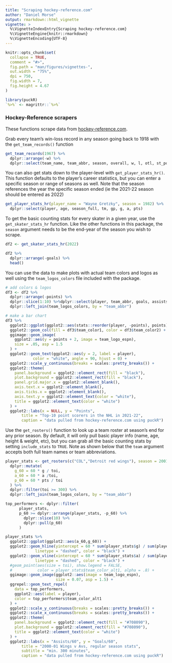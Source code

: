 ```yaml
---
title: "Scraping hockey-reference.com"
author: "Daniel Morse"
output: rmarkdown::html_vignette
vignette: >
  %\VignetteIndexEntry{Scraping hockey-reference.com}
  %\VignetteEngine{knitr::rmarkdown}
  %\VignetteEncoding{UTF-8}
---
```


```r
knitr::opts_chunk$set(
  collapse = TRUE,
  comment = "#>",
  fig.path = "man/figures/vignettes-",
  out.width = "75%",
  dpi = 750,
  fig.width = 7,
  fig.height = 4.67
)
```

```r
library(puckR)
`%>%` <- magrittr::`%>%`
```

###   Hockey-Reference scrapers

These functions scrape data from [hockey-reference.com](https://www.hockey-reference.com).

Grab every team's win-loss record in any season going back to 1918 with the `get_team_records()` function

```r
get_team_records(1967) %>%
  dplyr::arrange(-w) %>%
  dplyr::select(team_name, team_abbr, season, overall, w, l, otl, st_points)
```

You can also get stats down to the player-level with `get_player_stats_hr()`. This function defaults to the player's career statistics, but you can enter a specific season or range of seasons as well. Note that the season references the year the specific season ended (ie the 2021-22 season should be entered as 2022)

```r
get_player_stats_hr(player_name = "Wayne Gretzky", season = 1982) %>%
  dplyr::select(player, age, season_full, tm, gp, g, a, pts)
```

To get the basic counting stats for every skater in a given year, use the `get_skater_stats_hr` function. Like the other functions in this package, the `season` argument needs to be the end-year of the season you wish to scrape. 

```r
df2 <- get_skater_stats_hr(2022)

df2 %>%
  dplyr::arrange(-goals) %>%
  head()

```

You can use the data to make plots with actual team colors and logos as well using the `team_logos_colors` file included with the package.

```r
# add colors & logos
df3 <- df2 %>%
  dplyr::arrange(-points) %>%
  dplyr::slice(1:10) %>%dplyr::select(player, team_abbr, goals, assists, points) %>%
  dplyr::left_join(team_logos_colors, by = "team_abbr")

# make a bar chart
df3 %>%
  ggplot2::ggplot(ggplot2::aes(stats::reorder(player, -points), points)) +
  ggplot2::geom_col(fill = df3$team_color1, color = df3$team_color2) +
  ggimage::geom_image(
    ggplot2::aes(y = points + 2, image = team_logo_espn),
    size = .05, asp = 1.5
  ) +
  ggplot2::geom_text(ggplot2::aes(y = 2, label = player),
            color = "white", angle = 90, hjust = 0) +
  ggplot2::scale_y_continuous(breaks = scales::pretty_breaks()) +
  ggplot2::theme(
    panel.background = ggplot2::element_rect(fill = "black"),
    plot.background = ggplot2::element_rect(fill = "black"),
    panel.grid.major.x = ggplot2::element_blank(),
    axis.text.x = ggplot2::element_blank(),
    axis.ticks.x = ggplot2::element_blank(),
    axis.text.y = ggplot2::element_text(color = "white"),
    title = ggplot2::element_text(color = "white")
  ) +
  ggplot2::labs(x = NULL, y = "Points",
       title = "Top-10 point scorers in the NHL in 2021-22",
       caption = "data pulled from hockey-reference.com using puckR")
```
Use the `get_rosters()` function to look up a team roster at season's end for any prior season. By default, it will only pull basic player info (name, age, height & weight, etc), but you can grab all the basic counting stats by setting `include_stats` to `TRUE`. Note as shown below that the `team` argument accepts both full team names or team abbreviations.

```r
player_stats <- get_rosters(c("COL","Detroit red wings"), season = 2001, include_stats = TRUE) %>%
  dplyr::mutate(
    g_60 = 60 * g / toi,
    a_60 = 60 * a /toi,
    p_60 = 60 * pts / toi
  ) %>%
  dplyr::filter(toi >= 300) %>%
  dplyr::left_join(team_logos_colors, by = "team_abbr")

top_performers <- dplyr::filter(
      player_stats,
      p_60 >= dplyr::arrange(player_stats, -p_60) %>%
        dplyr::slice(10) %>%
        dplyr::pull(p_60)
      )

player_stats %>%
  ggplot2::ggplot(ggplot2::aes(a_60,g_60)) +
  ggplot2::geom_hline(yintercept = 60 * sum(player_stats$g) / sum(player_stats$toi),
             linetype = "dashed", color = "black") +
  ggplot2::geom_vline(xintercept = 60 * sum(player_stats$a) / sum(player_stats$toi),
             linetype = "dashed", color = "black") +
  #geom_point(aes(size = toi), show.legend = FALSE,
  #           color = player_stats$team_color_alt1, alpha = .8) +
  ggimage::geom_image(ggplot2::aes(image = team_logo_espn),
                      size = 0.07, asp = 1.5) +
  ggrepel::geom_text_repel(
    data = top_performers,
    ggplot2::aes(label = player),
    color = top_performers$team_color_alt1
  ) +
  ggplot2::scale_y_continuous(breaks = scales::pretty_breaks()) +
  ggplot2::scale_x_continuous(breaks = scales::pretty_breaks()) +
  ggplot2::theme(
    panel.background = ggplot2::element_rect(fill = "#708090"),
    plot.background = ggplot2::element_rect(fill = "#708090"),
    title = ggplot2::element_text(color = "white")
  ) +
  ggplot2::labs(x = "Assists/60", y = "Goals/60",
       title = "2000-01 Wings v Avs, regular season stats",
       subtitle = "min. 300 minutes",
       caption = "data pulled from hockey-reference.com using puckR")
```

